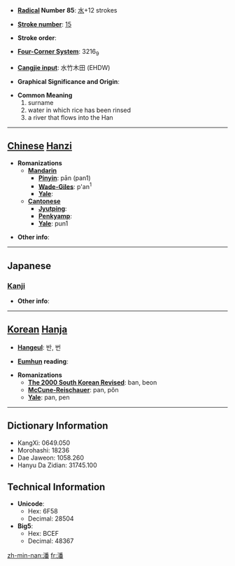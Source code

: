 * '''[[Wiktionary:Chinese radical index| Radical]] Number 85''': [[Wiktionary:Chinese radical index 水|水]]+12 strokes

* '''[[Wiktionary:Chinese total strokes index|Stroke number]]''': [[Wiktionary:Chinese total strokes index 15|15]]

* '''Stroke order''': 

* '''[[Wiktionary:Chinese four corner index|Four-Corner System]]''': 3216<sub>9</sub>

* '''[[Wiktionary:Chinese Cangjie index|Cangjie input]]''': 水竹木田 (EHDW)

* '''Graphical Significance and Origin''': 

* '''Common Meaning'''
*#surname
*# water in which rice has been rinsed
*# a river that flows into the Han


----

== [[Chinese]] [[Hanzi]] ==

* '''Romanizations'''
** '''[[Mandarin]]'''
*** '''[[Pinyin]]''': pān (pan1)
*** '''[[Wade-Giles]]''': p'an<sup>1</sup>
*** '''[[Yale]]''': 
** '''[[Cantonese]]'''
*** '''[[Jyutping]]''':
*** '''[[Penkyamp]]''': 
*** '''[[Yale]]''': pun1

* '''Other info''': 

----

==Japanese==
===[[Kanji]]===
{{kanji|on readings=[[はん]] (han)
|kun readings=[[しろみず]] (shiromizu), [[うずまき]] (uzumaki), [[あふれる]] (afureru)
}}

* '''Other info''':  

----

== [[Korean]] [[Hanja]] ==

* '''[[Hangeul]]''': 반, 번

* '''[[Eumhun]] reading''': 

* '''Romanizations'''
** '''[[The 2000 South Korean Revised Romanization|The 2000 South Korean Revised]]''': ban, beon
** '''[[McCune-Reischauer]]''': pan, pŏn
** '''[[Yale]]''': pan, pen

----

== Dictionary Information ==

* KangXi: 0649.050
* Morohashi: 18236
* Dae Jaweon: 1058.260
* Hanyu Da Zidian: 31745.100

== Technical Information ==

* '''Unicode''':
** Hex: 6F58
** Decimal: 28504
* '''Big5''':
** Hex: BCEF
** Decimal: 48367

[[zh-min-nan:潘]]
[[fr:潘]]